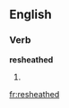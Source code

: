 ==English==

===Verb===
'''resheathed'''

# {{present participle of|[[resheathe]]}}

[[fr:resheathed]]